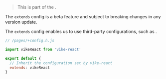 
> This is part of the <Link text="V1 design" href="/migration/v1-design" />.

<Warning>The `extends` config is a beta feature and subject to breaking changes in any version update.</Warning>

The `extends` config enables us to use third-party configurations, such as <Link href="/vike-packages" noBreadcrumb />.

```js
// /pages/+config.h.js

import vikeReact from 'vike-react'

export default {
  // Inherit the configuration set by vike-react
  extends: vikeReact
}
```
